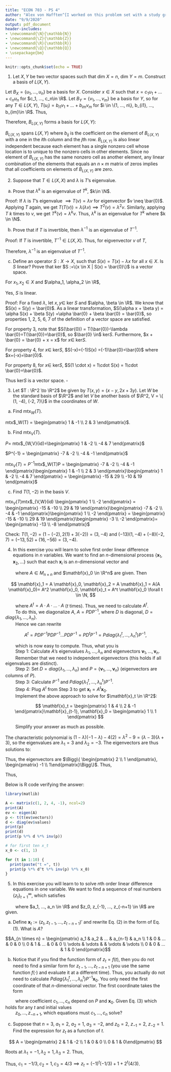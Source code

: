 ```yaml
---
title: "ECON 703 - PS 4"
author: "Alex von Hafften^[I worked on this problem set with a study group of Michael Nattinger, Andrew Smith, and Ryan Mather. I also discussed problems with Emily Case, Sarah Bass, and Danny Edgel.]"
date: "9/9/2020"
output: pdf_document
header-includes:
- \newcommand{\N}{\mathbb{N}}
- \newcommand{\Z}{\mathbb{Z}}
- \newcommand{\R}{\mathbb{R}}
- \newcommand{\Q}{\mathbb{Q}}
- \usepackage{bm}
---
```


```r
knitr::opts_chunk$set(echo = TRUE)
```

(1) Let $X, Y$ be two vector spaces such that dim $X = n$, dim $Y = m$.  Construct a basis of $L(X, Y)$.

Let $B_X = \{u_1, ..., u_n\}$ be a basis for $X$. Consider $x \in X$ such that $x=c_1u_1+...+c_nu_n$ for $c_1, ..., c_n\in \R$. Let $B_Y = \{v_1, ..., v_m\}$ be a basis for $Y$, so for any $T \in L(X, Y)$, $T(u_i)=b_{i1}v_1+...+b_{im}v_m$ for $i \in \{1, ..., n\}, b_{i1}, ..., b_{im}\in \R$.  Thus,

\begin{align*}
T(x) &= T(c_1u_1+...+c_nu_n) \\
&= c_1T(u_1)+...+c_nT(u_n) \\
&= c_1(b_{11}v_1+...+b_{1m}v_m)+...+c_n(b_{n1}v_1+...+b_{nm}v_m) \\
&= c_1b_{11}v_1+...+c_1b_{1m}v_m+...+c_nb_{n1}v_1+...+c_nb_{nm}v_m \\
&= \begin{pmatrix} v_1 & ... & v_m \end{pmatrix} \begin{pmatrix} b_{11} & ... & b_{n1} \\ \vdots &  & \vdots \\ b_{1m} & ... & b_{nm} \end{pmatrix} \begin{pmatrix} c_1 \\ \vdots \\ c_n \end{pmatrix}  \\
\end{align*}

Therefore, $B_{L(X, Y)}$ forms a basis for $L(X, Y)$:

\begin{align*}
B_{L(X, Y)}
&= \Bigg\{ \begin{pmatrix} 1 & ... & 0 \\ \vdots &  & \vdots \\ 0 & ... & 0 \end{pmatrix}_{n\times m}, ..., \begin{pmatrix} 0 & ... & 0 \\ \vdots &  & \vdots \\ 0 & ... & 1 \end{pmatrix}_{n\times m}\Bigg\} \\
&=\{ A_{n\times_m} | a_{ij} = 1 \text{ and }a_{lk}=0 \forall i \in \{1,..., n\},j \in\{1, ..., m\}, l\neq i, k \neq j \} 
\end{align*}

$B_{L(X, Y)}$ spans $L(X, Y)$ where $b_{ij}$ is the coefficient on the element of $B_{L(X, Y)}$ with a one in the $i$th column and the $j$th row.  $B_{L(X, Y)}$ is also linear independent because each element has a single nonzero cell whose location is to unique to the nonzero cells in other elements. Since no element of $B_{L(X, Y)}$ has the same nonzero cell as another element, any linear combination of the elements that equals an $n \times m$ matrix of zeros implies that all coefficients on elements of $B_{L(X, Y)}$ are zero.

\pagebreak

(2) Suppose that $T \in L(X, X)$ and $\lambda$ is $T$'s eigenvalue.

(a) Prove that $\lambda^k$ is an eigenvalue of $T^k$, $k\in \N$.

Proof: If $\lambda$ is $T$'s eigenvalue $\implies T(v)=\lambda v$ for eigenvector $v \neq \bar{0}$.  Applying $T$ again, we get $T(T(v)) = \lambda(\lambda v) \implies T^2(v)=\lambda^2v$.  Similarly, applying $T$ $k$ times to $v$, we get $T^k(v) = \lambda^k v$.  Thus, $\lambda^k$ is an eigenvalue for $T^k$ where $k \in \N$.

(b) Prove that if $T$ is invertible, then $\lambda^{-1}$ is an eigenvalue of $T^{-1}$.

Proof: If $T$ is invertible, $T^{-1} \in L(X, X)$. Thus, for eigvenvector $v$ of $T$,

\begin{align*}
T(v) = \lambda v 
&\implies T^{-1}(T(v))=T^{-1}(\lambda v) \\ 
&\implies v=\lambda T^{-1}(v) \\
&\implies T^{-1}(v) = \lambda^{-1}v.
\end{align*}

Therefore, $\lambda^{-1}$ is an eigenvalue of $T^{-1}$.

(c) Define an operator $S:X \to X$, such that $S(x) = T(x) - \lambda x$ for all $x \in X$. Is $S$ linear? Prove that ker $S :=\{x \in X | S(x) = \bar{0}\}$ is a vector space.

For $x_1, x_2 \in X$ and $\alpha_1, \alpha_2 \in \R$,

\begin{align*}
S(\alpha_1 x_1 + \alpha_2 x_2) &= T(\alpha_1 x_1 + \alpha_2 x_2) - \lambda(\alpha_1 x_1 + \alpha_2 x_2) \\
&= \alpha_1 T(x_1) + \alpha_2 T(x_2) - \lambda\alpha_1 x_1 - \lambda\alpha_2 x_2\\
&= \alpha_1 (T(x_1) - \lambda x_1)  + \alpha_2 (T(x_2) - \lambda x_2)\\
&= \alpha_1 S(x_1) + \alpha_2 S(x_2)
\end{align*}

Yes, $S$ is linear.

Proof: For a fixed $\lambda$, let $x, y \in$ ker $S$ and $\alpha, \beta \in \R$. We know that $S(x) = S(y) = \bar{0}$. As a linear transformation, $S(\alpha x + \beta y) = \alpha S(x) + \beta S(y) =\alpha \bar{0} + \beta \bar{0} = \bar{0}$, so properties 1, 2, 5, 6, 7 of the definition of a vector space are satisfied.

For property 3, note that $S(\bar{0}) = T(\bar{0})-\lambda \bar{0}=T(\bar{0})=\bar{0}$, so $\bar{0} \in$ ker$S$.\footnote{For any linear transformation $T:X\to Y$, $T(\bar{0}_X) = T(\bar{0}_X+\bar{0}_X) = T(\bar{0}_X) + T(\bar{0}_X) \implies T(\bar{0}_X)=T(\bar{0}_X)-T(\bar{0}_X)=\bar{0}_Y$.} Furthermore, $x + \bar{0} = \bar{0} + x = x$ for $x \in$ ker$S$.

For property 4, for $x \in$ ker$S$, $S(-x)=(-1)S(x) =(-1)\bar{0}=\bar{0}$ where $x+(-x)=\bar{0}$.

For property 8, for $x \in$ ker$S$, $S(1 \cdot x) = 1\cdot S(x) = 1\cdot \bar{0}=\bar{0}$.

Thus ker$S$ is a vector space. $\square$

\pagebreak

(3) Let $T : \R^2 \to \R^2$ be given by $T(x, y) = (x-y, 2x+3y)$.  Let $W$ be the standard basis of $\R^2$ and let $V$ be another basis of $\R^2, V = \{ (1, -4), (-2, 7)\}$ in the coordinates of $W$.

(a) Find mtx$_W(T)$.

\begin{align*}
T(x, y) &= (x-y)w_1+(2x+3y)w_2 \\
&= (w_1+2w_2)x +(-w_1+3w_2)y
\end{align*}

mtx$_W(T) = \begin{pmatrix} 1 & -1 \\ 2 & 3 \end{pmatrix}$.

(b) Find mtx$_V(T)$.

$P =$ mtx$_{W,V}(id)=\begin{pmatrix} 1 & -2 \\ -4 & 7 \end{pmatrix}$

$P^{-1} = \begin{pmatrix} -7 & -2 \\ -4 & -1 \end{pmatrix}$

mtx$_V(T) = P^{-1}$mtx$_W(T)P = \begin{pmatrix} -7 & -2 \\ -4 & -1 \end{pmatrix}\begin{pmatrix} 1 & -1 \\ 2 & 3 \end{pmatrix}\begin{pmatrix} 1 & -2 \\ -4 & 7 \end{pmatrix} = \begin{pmatrix} -15 & 29 \\ -10 & 19 \end{pmatrix}$

(c) Find $T(1, -2)$ in the basis $V$.

mtx$_V(T)$mtx$_{V,W}(id) \begin{pmatrix} 1 \\ -2 \end{pmatrix} = \begin{pmatrix} -15 & -10 \\ 29 & 19 \end{pmatrix}\begin{pmatrix} -7 & -2 \\ -4 & -1 \end{pmatrix}\begin{pmatrix} 1 \\ -2 \end{pmatrix} = \begin{pmatrix} -15 & -10 \\ 29 & 19 \end{pmatrix}\begin{pmatrix} -3 \\ -2 \end{pmatrix}= \begin{pmatrix} -13 \\ -8 \end{pmatrix}$

Check: $T(1, -2) = (1-(-2), 2(1)+3(-2)) = (3, -4)$ and $(-13)(1, -4)+(-8)(-2, 7)=(-13, 52)+(16, -56)=(3, -4)$.

\pagebreak

(4) In this exercise you will learn to solve first order linear difference equations in $n$ variables.  We want to find an $n$-dimensional process $\{\mathbf{x}_1, \mathbf{x}_2, ...\}$ such that each $\mathbf{x}_i$ is an $n$-dimensional vector and 

\begin{align}
\mathbf{x}_t = A\mathbf{x}_{t-1}, t=1, 2,...,
\end{align}

|         where $A \in M_{n \times n}$ and $\mathbf{x}_0 \in \R^n$ are given. Then

$$
\mathbf{x}_1 = A \mathbf{x}_0, \mathbf{x}_2 = A \mathbf{x}_1 = A(A \mathbf{x}_0)= A^2 \mathbf{x}_0, \mathbf{x}_t = A^t \mathbf{x}_0 \forall t \in \N,
$$

|         where $A^t = A \cdot A \cdot ... \cdot A$ ($t$ times). Thus, we need to calculate $A^t$.  
|         To do this, we diagonalize $A$, $A = PDP^{-1}$, where $D$ is diagonal, $D = diag\{\lambda_1, ..., \lambda_n\}$. 
|         Hence we can rewrite

$$
A^t = PDP^{-1}PDP^{-1}...PDP^{-1}=PD^tP^{-1}=Pdiag\{\lambda^t_1, ..., \lambda^t_n\}P^{-1},
$$

|         which is now easy to compute. Thus, what you is

|         Step 1: Calculate $A$'s eigenvalues $\lambda_1,...,\lambda_n$ and eigenvectors $\mathbf{v}_1, ..., \mathbf{v}_n$.  
|         Remember that we need to independent eigenvectors (this holds if all eigenvalues are distinct).

|         Step 2: Set $D =diag\{\lambda_1, ..., \lambda_n\}$ and $P = \{\mathbf{v}_1, ..., \mathbf{v}_n\}$ (eigenvectors are columns of $P$).

|         Step 3: Calculate $P^{-1}$ and $Pdiag\{\lambda_1^t, ..., \lambda_n^t\}P^{-1}$.

|         Step 4: Plug $A^t$ from Step 3 to get $\mathbf{x}_t = A^t\mathbf{x}_0$.

|         Implement the above approach to solve for $\mathbf{x}_t \in \R^2$:

$$
\mathbf{x}_t = \begin{pmatrix} 1 & 4 \\ 2 & -1 \end{pmatrix}\mathbf{x}_{t-1}, \mathbf{x}_0 = \begin{pmatrix} 1 \\ 1 \end{pmatrix}
$$

|         Simplify your answer as much as possible.

The characteristic polynomial is $(1-\lambda)(-1-\lambda)-4(2)=\lambda^2-9=(\lambda-3)(\lambda+3)$, so the eigenvalues are $\lambda_1 = 3$ and $\lambda_2 = -3$. The eigenvectors are thus solutions to:

\begin{align*}
\begin{pmatrix} -2 & 4 \\ 2 & -4 \end{pmatrix}\mathbf{v}_1 &= \bar{0} \\
\begin{pmatrix} 4 & 4 \\ 2 & 2 \end{pmatrix}\mathbf{v}_2 &= \bar{0}
\end{align*}

Thus, the eigenvectors are $\Bigg\{ \begin{pmatrix} 2 \\ 1 \end{pmatrix}, \begin{pmatrix} -1 \\ 1\end{pmatrix}\Bigg\}$. Thus,

\begin{align*}
D &= \begin{pmatrix} 3 & 0 \\ 0 & -3 \end{pmatrix} \\
P &= \begin{pmatrix} 2 & -1 \\ 1 & 1 \end{pmatrix} \\
P^{-1} &= \begin{pmatrix} 1/3 & 1/3 \\ -1/3 & 2/3 \end{pmatrix}
\end{align*}

Thus,

\begin{align*}
\mathbf{x}_t &= PD^tP^{-1}\mathbf{x}_0 \\
&= \begin{pmatrix} 2 & -1 \\ 1 & 1 \end{pmatrix} \begin{pmatrix} 3^t & 0 \\ 0 & (-3)^t \end{pmatrix} 
\begin{pmatrix} 1/3 & 1/3 \\ -1/3 & 2/3 \end{pmatrix} 
\begin{pmatrix} 1 \\ 1 \end{pmatrix} \\
&= \begin{pmatrix} 2 & -1 \\ 1 & 1 \end{pmatrix} 
\begin{pmatrix} 3^t & 0 \\ 0 & (-3)^t \end{pmatrix} 
\begin{pmatrix} 2/3 \\ 1/3 \end{pmatrix} \\
&= \begin{pmatrix} 2 & -1 \\ 1 & 1 \end{pmatrix} 
\begin{pmatrix} 2*3^{t-1} \\ -(-3)^{t-1} \end{pmatrix} \\
&= \begin{pmatrix} 4*3^{t-1} + (-3)^{t-1} \\ 2*3^{t-1} - (-3)^{t-1} \end{pmatrix}
\end{align*}

Below is R code verifying the answer:

```r
library(matlib)

A <- matrix(c(1, 2, 4, -1), ncol=2)
print(A)
ev <- eigen(A)
p <- t(t(ev$vectors))
d <- diag(ev$values)
print(p)
print(d)
print(p %*% d %*% inv(p))

# for first ten x_t
x_0 <- c(1, 1)

for (t in 1:10) {
  print(paste("t =", t))
  print(p %*% d^t %*% inv(p) %*% x_0)
}
```

\pagebreak

(5) In this exercise you will learn to to solve $n$th order linear difference equations in one variable.  We want to find a sequence of real numbers $\{z_t\}_{t=1}^\infty$, which satisfies

\begin{align}
z_t = a_1 z_{t-1} + a_2 z_{t-2} + ... + a_n z_{t-n},
\end{align}

|         where $a_1, ..., a_n \in \R$ and $z_0, z_{-1}, ..., z_{-n+1} \in \R$ are given.

(a) Define $\mathbf{x}_t := (z_t,z_{t-1},...,z_{t-n+1})'$ and rewrite Eq. (2) in the form of Eq. (1). What is $A$?

$$A_{n \times n} = \begin{pmatrix} a_1 & a_2 & ... & a_{n-1} & a_n \\ 1 & 0 & ... & 0 & 0 \\ 0 & 1 & ... & 0 & 0 \\ \vdots &  \vdots & & \vdots & \vdots \\ 0 & 0 & ... & 1 & 0 \end{pmatrix}$$

\begin{align*}
A\mathbf{x}_{t-1}
&= \begin{pmatrix} a_1 & a_2 & a_3 & ... & a_{n-2} & a_{n-1} & a_n \\ 1 & 0 & 0 & ... & 0 & 0 & 0 \\ 0 & 1 & 0 & ... & 0 & 0 & 0 \\ \vdots & \vdots & \vdots & & \vdots & \vdots & \vdots \\ 0 & 0 & 0 & ... & 1 & 0 & 0 \\ 0 & 0 & 0 & ... & 0 & 1 & 0 \end{pmatrix} \begin{pmatrix} z_{t-1} \\ z_{t-2} \\ z_{t-3} \\ \vdots \\ z_{t-n+1} \\ z_{t-n} \end{pmatrix} \\
&= \begin{pmatrix} a_1 z_{t-1} + a_2 z_{t-2} + ... + a_{n-1} z_{t-n+1} + a_n z_{t-n} \\ z_{t-1} \\ z_{t-2} \\ \vdots \\ z_{t-n+1} \end{pmatrix}\\
&= \begin{pmatrix} z_t \\ z_{t-1} \\ z_{t-2} \\ \vdots \\ z_{t-n+1} \end{pmatrix}\\
&= \mathbf{x}_{t}
\end{align*}

\pagebreak

(b) Notice that if you find the function form of $z_t = f(t)$, then you do not need to find a similar form for $z_{t-1},...,z_{t-n+1}$ (you use the same function $f(\cdot)$ and evaluate it at a different time).  Thus, you actually do not need to calculate $Pdiag\{\lambda_1^t, ..., \lambda_n^t\}P^{-1}\mathbf{x}_0$. You only need the first coordinate of that $n$-dimensional vector.  The first coordinate takes the form

\begin{align}
\mathbf{x}_{t1} \equiv z_t = c_1\lambda_1^t + c_2\lambda_2^t + ... + c_n \lambda_n^t,
\end{align}

|         where coefficient $c_1, ..., c_n$ depend on $P$ and $\mathbf{x}_0$.  Given Eq. (3) which holds for any $t$ and initial values 
|         $z_0, ..., z_{-n+1}$, which equations must $c_1, ..., c_n$ solve?

\begin{align*}
\mathbf{x}_{0} 
= \begin{pmatrix} z_0 \\ z_{-1} \\ \vdots \\ z_{-n+1} \end{pmatrix}
&= \begin{pmatrix} c_1\lambda_1^0 + c_2\lambda_2^0 + ... + c_n\lambda_n^0 \\ c_1\lambda_1^{-1} + c_2\lambda_2^{-1} + ... + c_n\lambda_n^{-1} \\ \vdots \\ c_1\lambda_1^{-n+1} + c_2\lambda_2^{-n+1} + ... + c_n\lambda_n^{-n+1} \end{pmatrix} \\ 
\implies 
\begin{pmatrix} z_0 \\ z_{-1} \\ \vdots \\ z_{-n+1} \end{pmatrix}
&= \begin{pmatrix} 1 & 1 & ... & 1 \\ \lambda_1^{-1} & \lambda_2^{-1} & ... & \lambda_n^{-1} \\ \vdots & & & \vdots \\ \lambda_1^{-n+1} & \lambda_2^{-n+1} & ... & \lambda_n^{-n+1} \end{pmatrix} \begin{pmatrix} c_1 \\ c_2 \\ \vdots \\ c_{n} \end{pmatrix} \\
\end{align*}

(c) Suppose that $n=3$, $a_1 = 2$, $a_2 = 1$, $a_3 = -2$, and $z_0 = 2$, $z_{-1}=2$, $z_{-2}=1$.  Find the expression for $z_t$ as a function of $t$.

$$
A = \begin{pmatrix} 2 & 1 & -2 \\ 1 & 0 & 0 \\ 0 & 1 & 0\end{pmatrix}
$$

\begin{align*}
\det(A - \lambda I) &= 0 \\
\implies 
\det \begin{pmatrix} 2-\lambda & 1 & -2 \\ 1 & -\lambda & 0 \\ 0 & 1 & -\lambda \end{pmatrix} &= 0 \\
\implies 
(2-\lambda)(-\lambda)(-\lambda)+(-2)(1)(1)-(1)(1)(-\lambda)&=0 \\
\implies 
-\lambda^3 + 2 \lambda^2 + \lambda - 2 &=0 \\
\end{align*}

Roots at $\lambda_1 = -1, \lambda_2 = 1, \lambda_3 = 2$. Thus,

\begin{align*}
\begin{pmatrix} 
2 \\ 2 \\ 1
\end{pmatrix} &= 
\begin{pmatrix} 
1 & 1 & 1 \\ 
(-1)^{-1} & (1)^{-1} & (2)^{-1} \\ 
(-1)^{-2} & (1)^{-2} & (2)^{-2}
\end{pmatrix}
\begin{pmatrix} 
c_1 \\ c_2 \\ c_3
\end{pmatrix} \\ 
\begin{pmatrix} 
2 \\ 2 \\ 1
\end{pmatrix} &= 
\begin{pmatrix} 
c_1 + c_2 +c_3 \\ -c_1 +c_2 + (1/2)c_3 \\ c_1 + c_2 + (1/4)c_3
\end{pmatrix}
\end{align*}

Thus, $c_1 = -1/3, c_2 = 1, c_3 = 4/3 \implies z_t = (-1)^t(-1/3)+1+2^t(4/3)$.
